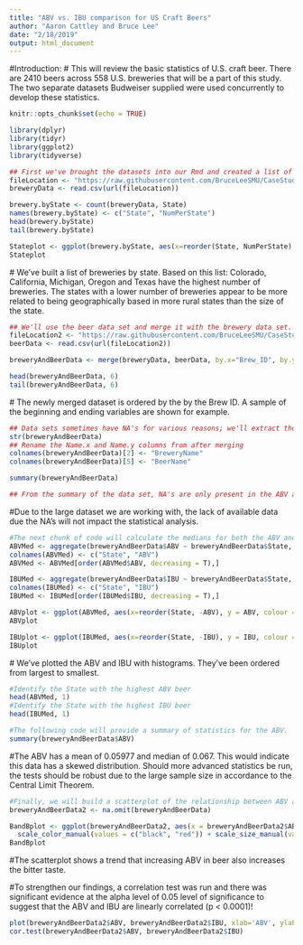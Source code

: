 ```yaml
---
title: "ABV vs. IBU comparison for US Craft Beers"
author: "Aaron Cattley and Bruce Lee"
date: "2/18/2019"
output: html_document
---
```

#Introduction: 
  # This will review the basic statistics of U.S. craft beer.  There are 2410 beers across 558 U.S. breweries that will be a part of this study. The two separate datasets Budweiser supplied were used concurrently to develop these statistics.
  
```r
knitr::opts_chunk$set(echo = TRUE)
```

```r
library(dplyr)
library(tidyr)
library(ggplot2)
library(tidyverse)
```

```r
## First we've brought the datasets into our Rmd and created a list of how many breweries there are by state.
fileLocation <- "https://raw.githubusercontent.com/BruceLeeSMU/CaseStudy1/master/Breweries.csv"
breweryData <- read.csv(url(fileLocation))

brewery.byState <- count(breweryData, State)
names(brewery.byState) <- c("State", "NumPerState")
head(brewery.byState)
tail(brewery.byState)

Stateplot <- ggplot(brewery.byState, aes(x=reorder(State, NumPerState), y = NumPerState, colour = State)) + geom_jitter(aes(col=State, size = NumPerState)) + geom_smooth(aes(col=State), method = "lm", se=F) + labs(title = "Number of Breweries by State", x = "State", y = "Number of Breweries")+ coord_flip()
Stateplot
```

  # We've built a list of breweries by state.  Based on this list: Colorado, California, Michigan, Oregon and Texas have the highest number of breweries.  The states with a lower number of breweries appear to be more related to being geographically based in more rural states than the size of the state.

```r
## We'll use the beer data set and merge it with the brewery data set.  We will show some examples of how this combined data frame looks.
fileLocation2 <- "https://raw.githubusercontent.com/BruceLeeSMU/CaseStudy1/master/Beers.csv"
beerData <- read.csv(url(fileLocation2))

breweryAndBeerData <- merge(breweryData, beerData, by.x="Brew_ID", by.y="Brewery_id")

head(breweryAndBeerData, 6)
tail(breweryAndBeerData, 6)
```

  # The newly merged dataset is ordered by the by the Brew ID.  A sample of the beginning and ending variables are shown for example. 

```r
## Data sets sometimes have NA's for various reasons; we'll extract those values for representational purposes.  
str(breweryAndBeerData)
## Rename the Name.x and Name.y columns from after merging
colnames(breweryAndBeerData)[2] <- "BreweryName"
colnames(breweryAndBeerData)[5] <- "BeerName"

summary(breweryAndBeerData)

## From the summary of the data set, NA's are only present in the ABV and IBU columns where ABV has 65 NA values and IBU has 1005 NA values.

```
  #Due to the large dataset we are working with, the lack of available data due the NA's will not impact the statistical analysis.

```r
#The next chunk of code will calculate the medians for both the ABV and IBU of all beers in the data set. Histograms will also be coded for visualization.
ABVMed <- aggregate(breweryAndBeerData$ABV ~ breweryAndBeerData$State, data = breweryAndBeerData, median)
colnames(ABVMed) <- c("State", "ABV")
ABVMed <- ABVMed[order(ABVMed$ABV, decreasing = T),]

IBUMed <- aggregate(breweryAndBeerData$IBU ~ breweryAndBeerData$State, data = breweryAndBeerData, median)
colnames(IBUMed) <- c("State", "IBU")
IBUMed <- IBUMed[order(IBUMed$IBU, decreasing = T),]

ABVplot <- ggplot(ABVMed, aes(x=reorder(State, -ABV), y = ABV, colour = State)) + geom_bar(stat = "Identity") + labs(title = "ABV Median by State", x = "State", y = "Median")+ coord_flip()
ABVplot

IBUplot <- ggplot(IBUMed, aes(x=reorder(State, -IBU), y = IBU, colour = State)) + geom_bar(stat = "Identity") + labs(title = "IBU Median by State", x = "State", y = "Median")+ coord_flip()
IBUplot
```
  # We've plotted the ABV and IBU with histograms.  They've been ordered from largest to smallest.
```r
#Identify the State with the highest ABV beer
head(ABVMed, 1)
#Identify the State with the highest IBU beer
head(IBUMed, 1)
```

```r
#The following code will provide a summary of statistics for the ABV.
summary(breweryAndBeerData$ABV)
```
  #The ABV has a mean of 0.05977 and median of 0.067.  This would indicate this data has a skewed distribution.  Should more advanced statistics be run, the tests should be robust due to the large sample size in accordance to the Central Limit Theorem.
```r
#Finally, we will build a scatterplot of the relationship between ABV and IBU
breweryAndBeerData2 <- na.omit(breweryAndBeerData)

BandBplot <- ggplot(breweryAndBeerData2, aes(x = breweryAndBeerData2$ABV, y = breweryAndBeerData2$IBU)) + geom_point(size = 2, shape = 23) + geom_point(aes(x=breweryAndBeerData2$ABV, y=breweryAndBeerData2$IBU, color = breweryAndBeerData2$State == 'KY' | breweryAndBeerData2$State == 'DC', size = breweryAndBeerData2$State == 'KY' | breweryAndBeerData2$State == 'DC')) + 
  scale_color_manual(values = c("black", "red")) + scale_size_manual(values =c(1, 3)) + theme(legend.position = "none") +  geom_smooth(method= "lm") + labs(title = "Relationship between ABV and IBU", x = "ABV", y = "IBU") + theme(plot.title = element_text(hjust = 0.5))
BandBplot
```

  #The scatterplot shows a trend that increasing ABV in beer also increases the bitter taste.  
  
  #To strengthen our findings, a correlation test was run and there was significant evidence at the alpha level of 0.05 level of significance to suggest that the ABV and IBU are linearly correlated (p < 0.0001)!
```r
plot(breweryAndBeerData2$ABV, breweryAndBeerData2$IBU, xlab='ABV', ylab='IBU', main = 'ABV vs IBU')
cor.test(breweryAndBeerData2$ABV, breweryAndBeerData2$IBU)
```